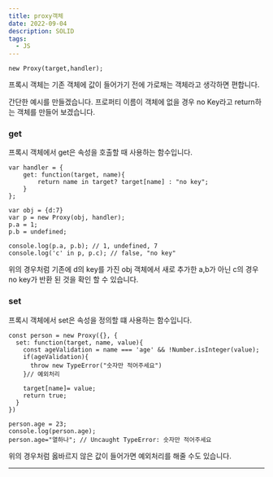 ```yaml
---
title: proxy객체
date: 2022-09-04
description: SOLID
tags:
  - JS
---
```


```
new Proxy(target,handler);
```

프록시 객체는 기존 객체에 값이 들어가기 전에 가로채는 객체라고 생각하면 편합니다.

간단한 예시를 만들겠습니다. 프로퍼티 이름이 객체에 없을 경우 no Key라고 return하는
객체를 만들어 보겠습니다.

### get

프록시 객체에서 get은 속성을 호출할 때 사용하는 함수입니다.

```
var handler = {
    get: function(target, name){
        return name in target? target[name] : "no key";
    }
};

var obj = {d:7}
var p = new Proxy(obj, handler);
p.a = 1;
p.b = undefined;

console.log(p.a, p.b); // 1, undefined, 7
console.log('c' in p, p.c); // false, "no key"
```

위의 경우처럼 기존에 d의 key를 가진 obj 객체에서 새로 추가한 a,b가 아닌 c의 경우 no key가 반환 된 것을 확인 할 수 있습니다.

### set

프록시 객체에서 set은 속성을 정의할 떄 사용하는 함수입니다.

```
const person = new Proxy({}, {
  set: function(target, name, value){
    const ageValidation = name === 'age' && !Number.isInteger(value);
    if(ageValidation){
      throw new TypeError("숫자만 적어주세요")
    }// 예외처리

    target[name]= value;
    return true;
  }
})

person.age = 23;
console.log(person.age);
person.age="열하나"; // Uncaught TypeError: 숫자만 적어주세요
```

위의 경우처럼 옳바르지 않은 값이 들어가면 예외처리를 해줄 수도 있습니다.

---
